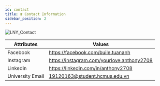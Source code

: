 ```yaml
---
id: contact
title: ☎ Contact Information
sidebar_position: 2
---
```


![LNY_Contact](/img/favicon/LNY.jpg)

| Attributes       | Values                                                                |
| ---------------- | --------------------------------------------------------------------- |
| Facebook         | https://facebook.com/buile.tuananh                                    |
| Instagram        | https://instagram.com/yourlove.anthony2708                            |
| Linkedin         | https://linkedin.com/in/anthony2708                                   |
| University Email | [19120163@student.hcmus.edu.vn](mailto:19120163@student.hcmus.edu.vn) |

